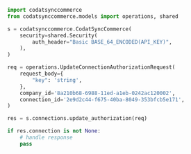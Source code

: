 ```python UpdateAuthorization.py
import codatsynccommerce
from codatsynccommerce.models import operations, shared

s = codatsynccommerce.CodatSyncCommerce(
    security=shared.Security(
        auth_header="Basic BASE_64_ENCODED(API_KEY)",
    ),
)

req = operations.UpdateConnectionAuthorizationRequest(
    request_body={
        "key": 'string',
    },
    company_id='8a210b68-6988-11ed-a1eb-0242ac120002',
    connection_id='2e9d2c44-f675-40ba-8049-353bfcb5e171',
)

res = s.connections.update_authorization(req)

if res.connection is not None:
    # handle response
    pass
```
